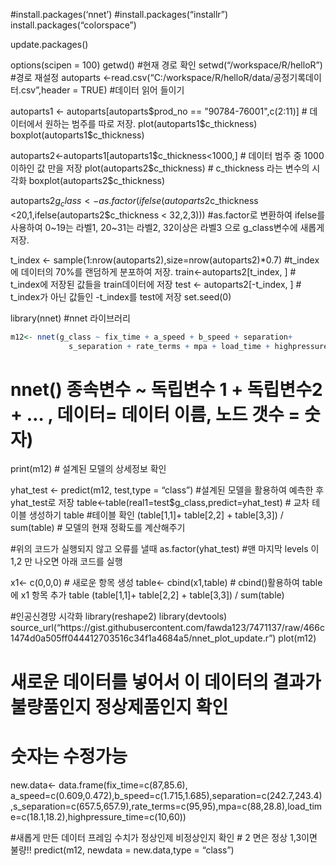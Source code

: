 #install.packages('nnet')
#install.packages("installr")
install.packages("colorspace")

update.packages()

options(scipen = 100)
getwd()  #현재 경로 확인
setwd("/workspace/R/helloR") #경로 재설정
autoparts <-read.csv("C:/workspace/R/helloR/data/공정기록데이터.csv",header = TRUE) #데이터 읽어 들이기

autoparts1 <- autoparts[autoparts$prod_no == "90784-76001",c(2:11)] # 데이터에서 원하는 범주를 따로 저장.  
plot(autoparts1$c_thickness)
boxplot(autoparts1$c_thickness)

autoparts2<-autoparts1[autoparts1$c_thickness<1000,]   # 데이터 범주 중 1000이하인 값 만을 저장
plot(autoparts2$c_thickness)                           # c_thickness 라는 변수의 시각화
boxplot(autoparts2$c_thickness)

autoparts2$g_class <- as.factor(ifelse(autoparts2$c_thickness <20,1,ifelse(autoparts2$c_thickness < 32,2,3)))
#as.factor로 변환하여 ifelse를 사용하여 0~19는 라벨1, 20~31는 라벨2, 32이상은 라벨3 으로 g_class변수에 새롭게 저장.

t_index <- sample(1:nrow(autoparts2),size=nrow(autoparts2)*0.7) #t_index에 데이터의 70%를 랜덤하게 분포하여 저장.
train<-autoparts2[t_index, ]                                    # t_index에 저장된 값들을 train데이터에 저장
test <- autoparts2[-t_index, ]                                  # t_index가 아닌 값들인 -t_index를 test에 저장
set.seed(0)

library(nnet) #nnet 라이브러리 
```r
m12<- nnet(g_class ~ fix_time + a_speed + b_speed + separation+ 
             s_separation + rate_terms + mpa + load_time + highpressure_time, data = train,size = 12 ,abstol=1e-10,reltol=1e-10, maxit=1000000 )
```


# nnet() 종속변수 ~ 독립변수 1 + 독립변수2 + ... , 데이터= 데이터 이름, 노드 갯수 = 숫자)

print(m12)  # 설계된 모델의 상세정보 확인

yhat_test <- predict(m12, test,type = "class") #설계된 모델을 활용하여 예측한 후 yhat_test로 저장
table<-table(real1=test$g_class,predict=yhat_test) # 교차 테이블 생성하기
table #테이블 확인
(table[1,1]+ table[2,2] + table[3,3]) / sum(table) # 모델의 현재 정확도를 계산해주기


#위의 코드가 실행되지 않고 오류를 낼때
as.factor(yhat_test) #맨 마지막 levels 이 1,2 만 나오면 아래 코드를 실행 

x1<- c(0,0,0) # 새로운 항목 생성
table<- cbind(x1,table) # cbind()활용하여 table에 x1 항목 추가
table
(table[1,1]+ table[2,2] + table[3,3]) / sum(table) 

#인공신경망 시각화 
library(reshape2)
library(devtools)
source_url("https://gist.githubusercontent.com/fawda123/7471137/raw/466c1474d0a505ff044412703516c34f1a4684a5/nnet_plot_update.r")
plot(m12)

# 새로운 데이터를 넣어서 이 데이터의 결과가 불량품인지 정상제품인지 확인
# 숫자는 수정가능
new.data<- data.frame(fix_time=c(87,85.6), a_speed=c(0.609,0.472),b_speed=c(1.715,1.685),separation=c(242.7,243.4) ,s_separation=c(657.5,657.9),rate_terms=c(95,95),mpa=c(88,28.8),load_time=c(18.1,18.2),highpressure_time=c(10,60))

#새롭게 만든 데이터 프레임 수치가 정상인제 비정상인지 확인 # 2 면은 정상 1,3이면 불량!!
predict(m12, newdata = new.data,type = "class")

